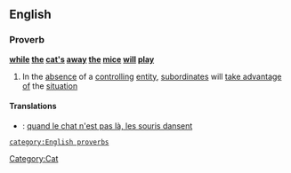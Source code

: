 ==English==
===Proverb===
'''[[while]] [[the]] [[cat's]] [[away]] [[the]] [[mice]] [[will]] [[play]]'''
#In the [[absence]] of a [[controlling]] [[entity]], [[subordinate]]s will [[take advantage of]] the [[situation]]
====Translations====
*{{fr}}: [[quand le chat n'est pas là, les souris dansent]]
 [[category:English proverbs]]
[[Category:Cat]]